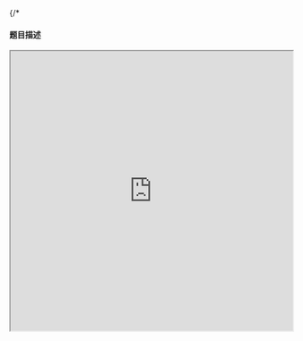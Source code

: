   
{/* 
#### 题目描述
  <iframe
    src="http://ybt.ssoier.cn:8088/problem_show.php?pid=2074"
    width="100%"
    height="500px"
    title="分糖果"
  /> */}

#### 线上OJ：
> 洛谷：https://www.luogu.com.cn/problem/P7909  
acwing：https://www.acwing.com/problem/content/description/4089/  
一本通：http://ybt.ssoier.cn:8088/problem_show.php?pid=2074

#### 核心思想：
1. 如果 L 和 R 都在同一个 n 的倍数区间里，则 R%n 为最大值  
2. 如果 L 和 R 横跨了 n 的不同倍数区间，则说明 L ~ R 之间必定包含某一个数 x，
且 x%n = n-1

> 举例：input 7 16 23  
7个小朋友，L=16, R=23  
可以发现，最多拿到的奖励数量为小朋友数量减去1（如果=小朋友数量，就又每人分一颗）。  
区间划分：16 ...... 20  |  21 ...... 23   由于L在7的2倍区间，R在7的3倍区间，所以必包含 %7余6的数，即20。  
此时直接输出余数 6 即可

> 若 L 和 R 在同一个区间内(比如 input：7  16  19)，则直接输出 R%n 即19%7=5 即可

#### 题解代码：
```cpp showLineNumbers {8,9}
#include <bits/stdc++.h>
using namespace std;

int main()
{
	int n, L, R;
	cin >> n >> L >> R;
	if((L/n) == (R/n))  cout << (R%n);
	else  cout << n-1;
	
	return 0;
} 
```